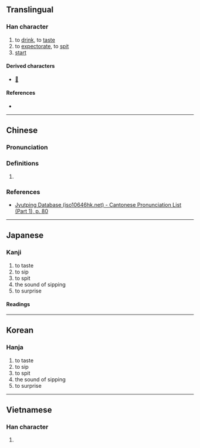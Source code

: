 {{character info}}
==Translingual==

===Han character===
{{Han char|rn=30|rad=口|as=08|sn=11|four=60048|canj=RYOJ|ids=⿰口卒}}

# to [[drink]], to [[taste]]
# to [[expectorate]], to [[spit]]
# [[start]]

====Derived characters====
* [[𨅇]]

====References====
* {{Han ref|kx=0195.130|dkj=03816|dj=0416.120|hdz=10645.030|uh=5550|ud=21840|bh=D475|bd=54389}}

----

==Chinese==

===Pronunciation===
{{zh-pron
|m=cuì
|c=ceoi3,seoi6
|cat=
}}

===Definitions===
{{zh-hanzi}}

# {{rfdef|zh|sort=口08}}

===References===
* [http://www.iso10646hk.net/jp/document/download.jsp Jyutping Database (iso10646hk.net) - Cantonese Pronunciation List (Part 1), p. 80]

----

==Japanese==

===Kanji===
{{ja-kanji|grade=|rs=口08}}

# to taste
# to sip
# to spit
# the sound of sipping
# to surprise

====Readings====
{{ja-readings
|goon=すい
|kanon=さい
|kanyoon=そつ
|kun=おどろ-く, さけ-ぶ, な-める}}

----

==Korean==

===Hanja===
{{ko-hanja|hangeul=[[쵀]], [[줄]]|rv=chwae, jul|mr=ch'wae, chul}}

# to taste
# to sip
# to spit
# the sound of sipping
# to surprise

----

==Vietnamese==

===Han character===
{{vi-hantu|[[thối]], [[chót]], [[chọt]], [[chụt]], [[nuốt]], [[suốt]], [[thọt]], [[tối]], [[thoắt]], [[thốt]], [[trót]], [[trốt]], [[tủi]], [[vót]]|rs=口08}}

# {{rfdef|vi}}